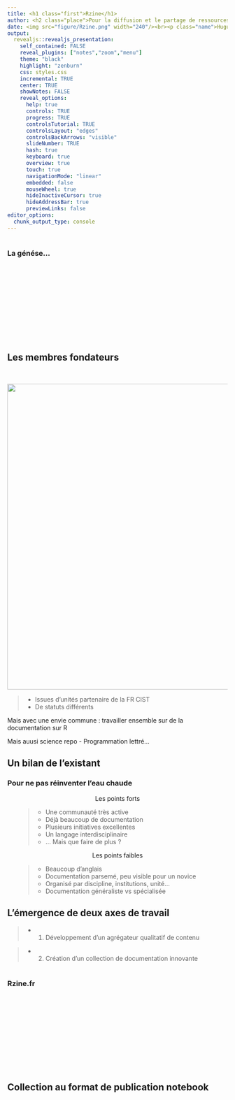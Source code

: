 ```yaml
---
title: <h1 class="first">Rzine</h1>
author: <h2 class="place">Pour la diffusion et le partage de ressources<br>sur la pratique de R en sciences humaines et sociales</h2>
date: <img src="figure/Rzine.png" width="240"/><br><p class="name">Hugues Pecout (FR CIST - CNRS)<br>Timothée Giraud (UMS RIATE - CNRS)</p><img src="figure/cnrs.png" width="80" style="float:left"/><img src="figure/cist-logo-bleu_sur_blanc.png" style="float:right" width="80"/>
output: 
  revealjs::revealjs_presentation:
    self_contained: FALSE
    reveal_plugins: ["notes","zoom","menu"]
    theme: "black"
    highlight: "zenburn"
    css: styles.css
    incremental: TRUE
    center: TRUE	
    showNotes: FALSE
    reveal_options:
      help: true
      controls: TRUE
      progress: TRUE
      controlsTutorial: TRUE
      controlsLayout: "edges"
      controlsBackArrows: "visible"
      slideNumber: TRUE
      hash: true
      keyboard: true
      overview: true
      touch: true
      navigationMode: "linear"
      embedded: false
      mouseWheel: true
      hideInactiveCursor: true
      hideAddressBar: true
      previewLinks: false
editor_options: 
  chunk_output_type: console
---
```



# {data-background="figure/genese.png" data-background-size="400px"}


<h3>**La génése...**</h3>

<br>
<br>
<br>
<br>
<br>
<br>
<br>
<br>
<br>
<br>




## Les membres fondateurs

<br>

<img src="figure/core_team.png" width="700"/>


>- Issues d'unités partenaire de la FR CIST
>- De statuts différents


<p>Mais avec une envie commune : travailler ensemble sur de la documentation sur R</p>

Mais auusi science repo - Programmation lettré...

## Un bilan de l'existant

### Pour ne pas réinventer l'eau chaude

<div id="left00">

<p align="center">Les points forts</p>
<ul class="xpucsmall">
> - Une communauté très active
> - Déjà beaucoup de documentation
> - Plusieurs initiatives excellentes
> - Un langage interdisciplinaire
> - ... Mais que faire de plus ?
</ul>

</div>
<div id="right00">

<p align="center">Les points faibles</p>

<ul class="xpucsmall">
> - Beaucoup d'anglais
> - Documentation parsemé, peu visible pour un novice
> - Organisé par discipline, institutions, unité...
> - Documentation généraliste vs spécialisée
</ul>
</div>


## L'émergence de deux axes de travail 

> - 1) Développement d'un agrégateur qualitatif de contenu

> - 2) Création d'un collection de documentation innovante



# {data-background="figure/rzine_logo_bis.png" data-background-size="300px"}


<h3>**Rzine.fr**</h3>

<br>
<br>
<br>
<br>
<br>
<br>
<br>
<br>
<br>
<br>




## Collection au format de publication notebook



